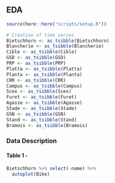 ## EDA

```r
source(here::here("scripts/setup.R"))
```

```r
# Creation of time series
Bietschhorn <- as_tsibble(Bietschhorn)
Blancherie <- as_tsibble(Blancherie)
Cible <- as_tsibble(Cible)
GSD <- as_tsibble(GSD)
PRP <- as_tsibble(PRP)
Platta <- as_tsibble(Platta)
Planta <- as_tsibble(Planta)
CRR <- as_tsibble(CRR)
Campus <- as_tsibble(Campus)
Scex <- as_tsibble(Scex)
Furet <- as_tsibble(Furet)
Agasse <- as_tsibble(Agasse)
Stade <- as_tsibble(Stade)
GSN <- as_tsibble(GSN)
Stand <- as_tsibble(Stand)
Bramois <- as_tsibble(Bramois)
```

### **Data Description**

#### **Table 1 - **
```r
Bietschhorn %>% select(-name) %>%
  autoplot(Bike)
```
